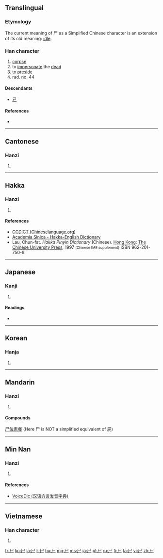 {{also|戶|户|戸|屍}}
==Translingual==
{{stroke order|type=animate}}

===Etymology===
The current meaning of 尸 as a Simplified Chinese character is an extension of its old meaning: [[idle]].

===Han character===
{{Han char|rn=44|rad=尸|as=00|sn=3|four=7720<sub>7</sub>|canj=尸 (S)}}

# [[corpse]]
# to [[impersonate]] the [[dead]]
# to [[preside]]
# rad. no. 44

====Descendants====
*[[ㄕ]]

====References====
* {{Han ref|kx=0299.260|dkj=07630|dj=0595.070|hdz=20963.140|uh=5C38|ud=23608|bh=A472|bd=42098}}

[[Category:CJKV radicals| ]]

----

==Cantonese==

===Hanzi===
{{yue-hanzi|jyut=[[si1]]|y=si1|tra=屍}}

# {{defn|lang=yue|sort=尸00}}

----

==Hakka==

===Hanzi===
{{hak-hanzi|poj=shi|gd=she<sup>1</sup> [Meixian], s'i<sup>1</sup> [Hailu], sii<sup>1</sup> [Siyan]|hpy=si1}}

# {{defn|lang=hak|sort=尸00}}

====References====
*[http://www.chinalanguage.com/dictionaries/?mode=view&view=chardict&query=%E5%B0%B8 CCDICT (Chineselanguage.org)]
*[http://minhakka.ling.sinica.edu.tw/bkg/hakyin/search.php?DETAIL=1&LIMIT=id=35739&dbname=su_tian_1&graph=2 Academia Sinica - Hakka-English Dictionary]
*Lau, Chun-fat. ''Hakka Pinyin Dictionary'' (Chinese). [[Hong Kong]]: [[w:Chinese University of Hong Kong|The Chinese University Press]], 1997 <small>(Chinese IME supplement)</small> ISBN 962-201-750-9.

----

==Japanese==

===Kanji===
{{ja-kanji|grade=9|rs=尸00}}

# {{defn|lang=ja|sort=尸00}}

====Readings====
* {{ja-readings|on=[[し]] (shi)|kun=[[しかばね]] (shikabane), [[かたしろ]] (katashiro)}}

----

==Korean==

===Hanja===
{{ko-hanja|hangeul=[[시]]|rv=si|mr=si|y=si}}

# {{defn|lang=ko|sort=尸00}}

----

==Mandarin==

===Hanzi===
{{cmn-hanzi|tra=屍|pin=[[shī]] ([[shi1]])|wg=shih<sup>1</sup>}}

# {{defn|lang=cmn|sort=尸00}}

====Compounds====
[[尸位素餐]] (Here 尸 is NOT a simplified equivalent of 屍)

----

==Min Nan==

===Hanzi===
{{nan-hanzi|poj=|tlpa=si (si<sup>1</sup>)|gd=si<sup>1</sup>}}

# {{defn|lang=nan|sort=尸00}}

====References====
*[http://cn.voicedic.com/ VoiceDic (汉语方言发音字典)]

----

==Vietnamese==

===Han character===
{{vi-hantu|[[thi]]|rs=尸00}}

# {{defn|lang=vi|sort=尸00}}

[[fr:尸]]
[[ko:尸]]
[[la:尸]]
[[li:尸]]
[[hu:尸]]
[[mg:尸]]
[[ms:尸]]
[[ja:尸]]
[[pl:尸]]
[[ru:尸]]
[[fi:尸]]
[[ta:尸]]
[[vi:尸]]
[[zh:尸]]